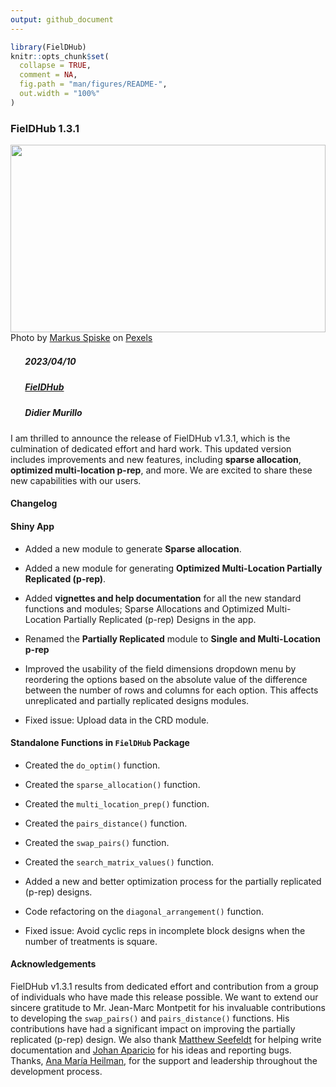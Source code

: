 ```yaml
---
output: github_document
---
```


<!-- NEWS.md is generated from NEWS.Rmd. Please edit that file -->

```r
library(FielDHub)
knitr::opts_chunk$set(
  collapse = TRUE,
  comment = NA,
  fig.path = "man/figures/README-",
  out.width = "100%"
)
```

### FielDHub 1.3.1

<img src="https://raw.githubusercontent.com/DidierMurilloF/unsplash-img/master/img/markus-spiske-iar-afB0QQw-unsplash.jpg" width="100%" height="300px">
Photo by <a href="https://www.pexels.com/@markusspiske/">Markus Spiske</a> on <a href="https://www.pexels.com/photo/close-up-photo-of-matrix-background-1089438/">Pexels</a>


##### <img src="https://raw.githubusercontent.com/FortAwesome/Font-Awesome/6.x/svgs/solid/calendar-check.svg" width="20" height="15"> 2023/04/10
##### <img src="https://raw.githubusercontent.com/FortAwesome/Font-Awesome/6.x/svgs/solid/code.svg" width="20" height="15">  [FielDHub](https://github.com/DidierMurilloF/FielDHub)
##### <img src="https://raw.githubusercontent.com/FortAwesome/Font-Awesome/6.x/svgs/solid/chalkboard-user.svg" width="20" height="15"> Didier Murillo

I am thrilled to announce the release of FielDHub v1.3.1, which is the culmination of dedicated effort and hard work. This updated version includes improvements and new features, including **sparse allocation**, **optimized multi-location p-rep**, and more. We are excited to share these new capabilities with our users.

#### Changelog

#### Shiny App

* Added a new module to generate **Sparse allocation**.

* Added a new module for generating **Optimized Multi-Location Partially Replicated (p-rep)**.

* Added **vignettes and help documentation** for all the new standard functions and modules; Sparse Allocations 
and Optimized Multi-Location Partially Replicated (p-rep) Designs in the app. 

* Renamed the **Partially Replicated** module to **Single and Multi-Location p-rep**

* Improved the usability of the field dimensions dropdown menu by reordering the options based on the absolute value of the difference between the number of rows and columns for each option. This affects unreplicated and partially replicated designs modules.

* Fixed issue: Upload data in the CRD module.


#### Standalone Functions in `FielDHub` Package

* Created the `do_optim()` function.

* Created the `sparse_allocation()` function.

* Created the `multi_location_prep()` function.

* Created the `pairs_distance()` function.

* Created the `swap_pairs()` function.

* Created the `search_matrix_values()` function.

* Added a new and better optimization process for the partially replicated (p-rep) designs.

* Code refactoring on the `diagonal_arrangement()` function.

* Fixed issue: Avoid cyclic reps in incomplete block designs when the number of treatments is square.

#### Acknowledgements

FielDHub v1.3.1 results from dedicated effort and contribution from a group of individuals who have made this release possible. We want to extend our sincere gratitude to Mr. Jean-Marc Montpetit for his invaluable contributions to developing the `swap_pairs()` and `pairs_distance()` functions. His contributions have had a significant impact on improving the partially replicated (p-rep) design. We also thank [Matthew Seefeldt](https://github.com/seefeldtm) for helping write documentation and [Johan Aparicio](https://github.com/AparicioJohan) for his ideas and reporting bugs. Thanks, [Ana María Heilman](https://github.com/tatirri), for the support and leadership throughout the development process.



